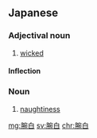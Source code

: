 ==Japanese==
{{ja-kanjitab|わん|はく|k2=ぱく|yomi=o}}

===Adjectival noun===
{{ja-adj|decl=na|わんぱく}}

# [[wicked]] {{gloss|evil or mischevous}}

====Inflection====
{{ja-na|わんぱく}}

===Noun===
{{ja-noun|わんぱく}}

# [[naughtiness]]

[[mg:腕白]]
[[sv:腕白]]
[[chr:腕白]]